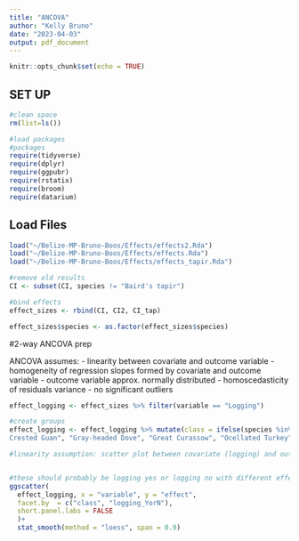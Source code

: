 ```yaml
---
title: "ANCOVA"
author: "Kelly Bruno"
date: "2023-04-03"
output: pdf_document
---
```


```r
knitr::opts_chunk$set(echo = TRUE)
```

## SET UP 

```r
#clean space
rm(list=ls())

#load packages
#packages
require(tidyverse)
require(dplyr)
require(ggpubr)
require(rstatix)
require(broom)
require(datarium)
```


## Load Files

```r

load("~/Belize-MP-Bruno-Boos/Effects/effects2.Rda")
load("~/Belize-MP-Bruno-Boos/Effects/effects.Rda")
load("~/Belize-MP-Bruno-Boos/Effects/effects_tapir.Rda")

#remove old results
CI <- subset(CI, species != "Baird's tapir")

#bind effects
effect_sizes <- rbind(CI, CI2, CI_tap)

effect_sizes$species <- as.factor(effect_sizes$species)
```

#2-way ANCOVA prep

ANCOVA assumes: 
- linearity between covariate and outcome variable
- homogeneity of regression slopes formed by covariate and outcome variable
- outcome variable approx. normally distributed
- homoscedasticity of residuals variance
- no significant outliers

```r

effect_logging <- effect_sizes %>% filter(variable == "Logging")

#create groups
effect_logging <- effect_logging %>% mutate(class = ifelse(species %in% c("	
Crested Guan", "Gray-headed Dove", "Great Curassow", "Ocellated Turkey", "Crested Guan"), "Aves", "Mammalia"))

#linearity assumption: scatter plot between covariate (logging) and outcome variable (effect size) for each combination of groups


#these should probably be logging yes or logging no with different effect sizes....need to rework
ggscatter(
  effect_logging, x = "variable", y = "effect",
  facet.by  = c("class", "logging_YorN"), 
  short.panel.labs = FALSE
  )+
  stat_smooth(method = "loess", span = 0.9)


```


